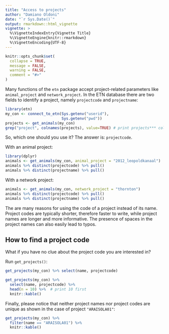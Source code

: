 ```yaml
---
title: "Access to projects"
author: "Damiano Oldoni"
date: "`r Sys.Date()`"
output: rmarkdown::html_vignette
vignette: >
  %\VignetteIndexEntry{Vignette Title}
  %\VignetteEngine{knitr::rmarkdown}
  %\VignetteEncoding{UTF-8}
---
```


```r
knitr::opts_chunk$set(
  collapse = TRUE,
  message = FALSE,
  warning = FALSE,
  comment = "#>"
)
```

Many functions of the `etn` package accept project-related parameters like `animal_project` and `network_project`. In the ETN database there are two fields to identify a project, namely `projectcode` and `projectname`:

```r
library(etn)
my_con <- connect_to_etn(Sys.getenv("userid"),
                         Sys.getenv("pwd"))
projects <- get_animals(my_con)
grep("project", colnames(projects), value=TRUE) # print projects*** columns
```

So, which one should you use it? The answer is: `projectcode`.

With an animal project:

```r
library(dplyr)
animals <- get_animals(my_con, animal_project = "2012_leopoldkanaal")
animals %>% distinct(projectcode) %>% pull()
animals %>% distinct(projectname) %>% pull()
```

With a network project:

```r
animals <- get_animals(my_con, network_project = "thornton")
animals %>% distinct(projectcode) %>% pull()
animals %>% distinct(projectname) %>% pull()
```

The are many reasons for using the code of a project instead of its name. Project codes are typically shorter, therefore faster to write, while project names are longer and more informative. The presence of spaces in the project names can also easily lead to typos.

## How to find a project code

What if you have no clue about the project code you are interested in?

Run `get_projects()`:

```r
get_projects(my_con) %>% select(name, projectcode)
```

```r
get_projects(my_con) %>% 
  select(name, projectcode) %>%
  head(n = 10) %>%  # print 10 first
  knitr::kable()
```

Finally, please notice that neither project names nor project codes are unique as shown in the case of project `"ARAISOLA01"`:

```r
get_projects(my_con) %>%
  filter(name == "ARAISOLA01") %>%
  knitr::kable() 
```
